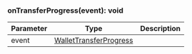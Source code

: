 

### onTransferProgress(event): void



| Parameter       | Type |  Description |
| --------------- | -------- | -------- |
| event | [WalletTransferProgress](#wallettransferprogress) |   |
